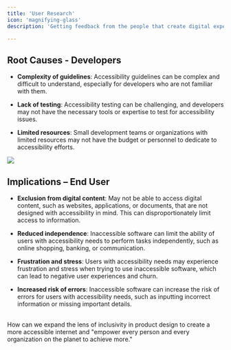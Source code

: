 ```yaml
---
title: 'User Research'
icon: 'magnifying-glass'
description: 'Getting feedback from the people that create digital experiences, product teams! '

---
```

## Root Causes - Developers
- **Complexity of guidelines**: Accessibility guidelines can be complex and difficult to understand, especially for developers who are not familiar with them.

- **Lack of testing**: Accessibility testing can be challenging, and developers may not have the necessary tools or expertise to test for accessibility issues.

- **Limited resources**: Small development teams or organizations with limited resources may not have the budget or personnel to dedicate to accessibility efforts.

<img
  src="images/personas.png"
/>

## Implications – End User
- **Exclusion from digital content**: May not be able to access digital content, such as websites, applications, or documents, that are not designed with accessibility in mind. This can disproportionately limit access to information.

- **Reduced independence**: Inaccessible software can limit the ability of users with accessibility needs to perform tasks independently, such as online shopping, banking, or communication.

- **Frustration and stress**: Users with accessibility needs may experience frustration and stress when trying to use inaccessible software, which can lead to negative user experiences and churn.

- **Increased risk of errors**: Inaccessible software can increase the risk of errors for users with accessibility needs, such as inputting incorrect information or missing important details.
<br />

<Card title="Problem Statement" icon="circle-question" color="#0D9373">
  How can we expand the lens of inclusivity in product design to create a more accessible internet and "empower every person and every organization on the planet to achieve more."
</Card>
<br />

